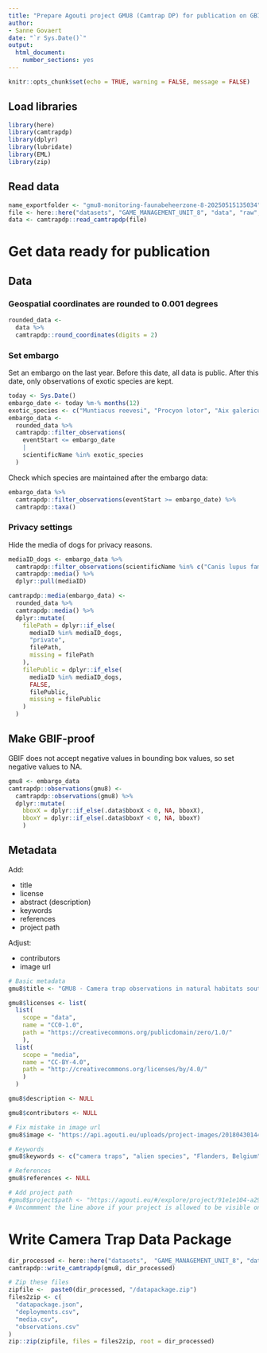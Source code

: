 ```yaml
---
title: "Prepare Agouti project GMU8 (Camtrap DP) for publication on GBIF"
author: 
- Sanne Govaert
date: "`r Sys.Date()`"
output:
  html_document:
    number_sections: yes
---
```


```r
knitr::opts_chunk$set(echo = TRUE, warning = FALSE, message = FALSE)
```

## Load libraries

```r
library(here)
library(camtrapdp)
library(dplyr) 
library(lubridate)
library(EML)
library(zip)
```

## Read data

```r
name_exportfolder <- "gmu8-monitoring-faunabeheerzone-8-20250515135034"
file <- here::here("datasets", "GAME_MANAGEMENT_UNIT_8", "data", "raw", name_exportfolder, "datapackage.json")
data <- camtrapdp::read_camtrapdp(file)
```

# Get data ready for publication

## Data

### Geospatial coordinates are rounded to 0.001 degrees

```r
rounded_data <-
  data %>% 
  camtrapdp::round_coordinates(digits = 2)
```

### Set embargo

Set an embargo on the last year. Before this date, all data is public. After this date, only observations of exotic species are kept.

```r
today <- Sys.Date()
embargo_date <- today %m-% months(12)
exotic_species <- c("Muntiacus reevesi", "Procyon lotor", "Aix galericulata", "Cervus nippon", "Dama dama")
embargo_data <- 
  rounded_data %>% 
  camtrapdp::filter_observations(
    eventStart <= embargo_date
    |
    scientificName %in% exotic_species
  )
```

Check which species are maintained after the embargo data:

```r
embargo_data %>%
  camtrapdp::filter_observations(eventStart >= embargo_date) %>% 
  camtrapdp::taxa()
```


### Privacy settings

Hide the media of dogs for privacy reasons.

```r
mediaID_dogs <- embargo_data %>% 
  camtrapdp::filter_observations(scientificName %in% c("Canis lupus familiaris")) %>% 
  camtrapdp::media() %>% 
  dplyr::pull(mediaID)

camtrapdp::media(embargo_data) <-
  rounded_data %>%
  camtrapdp::media() %>%
  dplyr::mutate(
    filePath = dplyr::if_else(
      mediaID %in% mediaID_dogs,
      "private",
      filePath,
      missing = filePath
    ),
    filePublic = dplyr::if_else(
      mediaID %in% mediaID_dogs,
      FALSE,
      filePublic,
      missing = filePublic
    )
  )
```

## Make GBIF-proof

GBIF does not accept negative values in bounding box values, so set negative values to NA.

```r
gmu8 <- embargo_data
camtrapdp::observations(gmu8) <- 
  camtrapdp::observations(gmu8) %>%
  dplyr::mutate(
    bboxX = dplyr::if_else(.data$bboxX < 0, NA, bboxX),
    bboxY = dplyr::if_else(.data$bboxY < 0, NA, bboxY)
    )
```
 

## Metadata

Add:

- title
- license
- abstract (description)
- keywords
- references
- project path

Adjust:

- contributors
- image url

```r
# Basic metadata
gmu8$title <- "GMU8 - Camera trap observations in natural habitats south of Leuven (Belgium)" 

gmu8$licenses <- list(
  list(
    scope = "data", 
    name = "CC0-1.0", 
    path = "https://creativecommons.org/publicdomain/zero/1.0/"
    ), 
  list(
    scope = "media",
    name = "CC-BY-4.0",
    path = "http://creativecommons.org/licenses/by/4.0/"
    )
  )

gmu8$description <- NULL

gmu8$contributors <- NULL

# Fix mistake in image url
gmu8$image <- "https://api.agouti.eu/uploads/project-images/20180430144018-IMG_0612.JPG"

# Keywords
gmu8$keywords <- c("camera traps", "alien species", "Flanders, Belgium", "Mammalia", "birds", "Lifewatch", "invasive alien species", "European observatory of wildlife","Nationaal Park Brabantse Wouden")

# References
gmu8$references <- NULL

# Add project path
#gmu8$project$path <- "https://agouti.eu/#/explore/project/91e1e104-a296-461e-af79-eeb6cb3e6c7f"
# Uncommment the line above if your project is allowed to be visible on the public homepage and portal of Agouti (need to be checked off in the settings)
```


# Write Camera Trap Data Package

```r
dir_processed <- here::here("datasets",  "GAME_MANAGEMENT_UNIT_8", "data", "processed")
camtrapdp::write_camtrapdp(gmu8, dir_processed)

# Zip these files
zipfile <-  paste0(dir_processed, "/datapackage.zip")
files2zip <- c(
  "datapackage.json",
  "deployments.csv",
  "media.csv",
  "observations.csv"
)
zip::zip(zipfile, files = files2zip, root = dir_processed)
```

